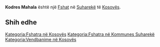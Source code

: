 {{Fshat në Kosovës
 | Emri                = Kodres Mahala
| srp_N_name = Kodres Mahala
| srp_N_FULL_NAME_RO = Kodres Mahala
| srp_N_FULL_NAME_ND_RO = Kodres Mahala
| srp_N_SORT_NAME_RG = KODRESMAHALA
| srp_N_FULL_NAME_RG = Kodres Mahala
| srp_N_FULL_NAME_ND_RG = Kodres Mahala

 | Emri (Rasa dhanore) = 
 | Figura              = 
 | Shteti              = Kosovo
 | Komuna              = Suharekë
 | Kodi postar         = 
 | Sipërfaqja          = 

 | Popullsia           = 

 | Regj. i popullsisë  = 
 | Dend. e popullsisë  = 
 | Faqja zyrtare       = 
 <!--- Koordinatat ----> 
 | Gjerësia            = 42.686667
 | Gjatësia            = 20.780556
 | Lartësia            = 
}}
'''Kodres Mahala''' është një [[Fshat]] në [[Suharekë]] të [[Kosovës]].

<!-- == Gjeografia == -->
<!-- == Historia == -->
<!-- == Demografia == -->
== Shih edhe ==
{{Komuna Suharekë}}
{{Kosovo-Administrata-Cung}}

[[Kategoria:Fshatra në Kosovës]]
[[Kategoria:Fshatra në Kommunes Suharekë]]
[[Kategoria:Vendbanime në Kosovës]]